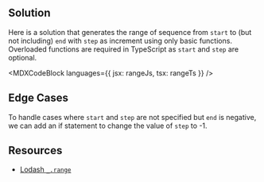 

## Solution

Here is a solution that generates the range of sequence from `start` to (but not including) `end` with `step` as increment using only basic functions. Overloaded functions are required in TypeScript as `start` and `step` are optional.

<MDXCodeBlock languages={{ jsx: rangeJs, tsx: rangeTs }} />

## Edge Cases

To handle cases where `start` and `step` are not specified but `end` is negative, we can add an if statement to change the value of `step` to -1.

## Resources

- [Lodash `_.range`](https://lodash.com/docs/#range)
